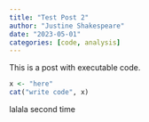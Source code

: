 ```yaml
---
title: "Test Post 2"
author: "Justine Shakespeare"
date: "2023-05-01"
categories: [code, analysis]
---
```


This is a post with executable code.

```r
x <- "here"
cat("write code", x)
```

lalala second time